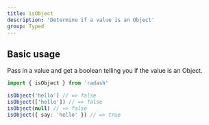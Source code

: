 ```yaml
---
title: isObject
description: 'Determine if a value is an Object'
group: Typed
---
```


## Basic usage

Pass in a value and get a boolean telling you if the value is an Object.

```ts
import { isObject } from 'radash'

isObject('hello') // => false
isObject(['hello']) // => false
isObject(null) // => false
isObject({ say: 'hello' }) // => true
```
